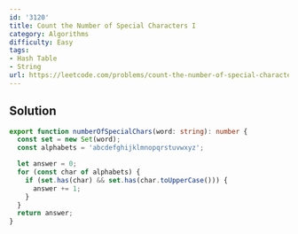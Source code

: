 ```yaml
---
id: '3120'
title: Count the Number of Special Characters I
category: Algorithms
difficulty: Easy
tags:
- Hash Table
- String
url: https://leetcode.com/problems/count-the-number-of-special-characters-i
---
```


## Solution

```typescript filename="solution.ts" copy
export function numberOfSpecialChars(word: string): number {
  const set = new Set(word);
  const alphabets = 'abcdefghijklmnopqrstuvwxyz';

  let answer = 0;
  for (const char of alphabets) {
    if (set.has(char) && set.has(char.toUpperCase())) {
      answer += 1;
    }
  }
  return answer;
}
```

